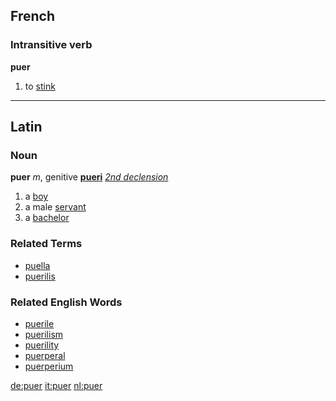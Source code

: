 ==French==
===Intransitive verb===
'''puer'''

#to [[stink]]

----
==Latin==
===Noun===
'''puer''' ''m'', genitive '''[[pueri]]'''  ''[[Wiktionary Appendix:Latin second declension|2nd declension]]''

#a [[boy]]
#a male [[servant]]
#a [[bachelor]]

===Related Terms===
*[[puella]]
*[[puerilis]]

===Related English Words===

*[[puerile]]
*[[puerilism]]
*[[puerility]]
*[[puerperal]]
*[[puerperium]]

[[de:puer]]
[[it:puer]]
[[nl:puer]]